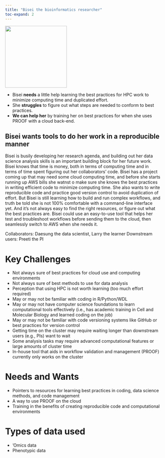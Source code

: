 ```yaml
---
title: "Bisei the bioinformatics researcher"
toc-expand: 2
---
```


::: grid
::: {.g-col-12 .g-col-xl-3}
<img src="https://seankross.com/headshot/sean-kross.png" width="200" height="200"/>
:::

::: {.g-col-12 .g-col-xl-8}
-   Bisei **needs** a little help learning the best practices for HPC work to minimize computing time and duplicated effort.
-   She **struggles** to figure out what steps are needed to conform to best practices.
-   **We can help her** by training her on best practices for when she uses PROOF with a cloud back-end.
:::
:::

::: lightblue-highlight
## Bisei wants tools to do her work in a reproducible manner

Bisei is busily developing her research agenda, and building out her data science analysis skills is an important building block for her future work. Bisei knows that time is money, both in terms of computing time and in terms of time spent figuring out her collaborators' code. Bisei has a project coming up that may need some cloud computing time, and before she starts running up AWS bills she watnst o make sure she knows the best practices in writing efficient code to minimize computing time. She also wants to write reproducible code and practice good version control to avoid duplication of effort. But Bisei is still learning how to build and run complex workflows, and truth be told she is not 100% comfortable with a command-line interface yet. And it's not always easy to find the right resources, or figure out what the best practices are. Bisei could use an easy-to-use tool that helps her test and troubleshoot workflows before sending them to the cloud, then seamlessly switch to AWS when she needs it.
:::

::: darkblue-highlight
Collaborators: Daesung the data scientist, Larry the learner Downstream users: Preeti the PI
:::


# Key Challenges

-   Not always sure of best practices for cloud use and computing environments
-   Not always sure of best methods to use for data analysis
-   Perception that using HPC is not worth learning (too much effort required)
-   May or may not be familiar with coding in R/Python/WDL
-   May or may not have computer science foundations to learn computational tools effectively (i.e., has academic training in Cell and Molecular Biology and learned coding on the job)
-   May or may not be familiar with code versioning systems like GitHub or best practices for version control
-   Getting time on the cluster may require waiting longer than downstream users (e.g., PIs) want to wait
-   Some analysis tasks may require advanced computational features or large amounts of cluster time
-   In-house tool that aids in workflow validation and management (PROOF) currently only works on the cluster

# Needs and Wants

-   Pointers to resources for learning best practices in coding, data science methods, and code management
-   A way to use PROOF on the cloud
-   Training in the benefits of creating reproducible code and computational environments

# Types of data used
-   'Omics data
-   Phenotypic data
